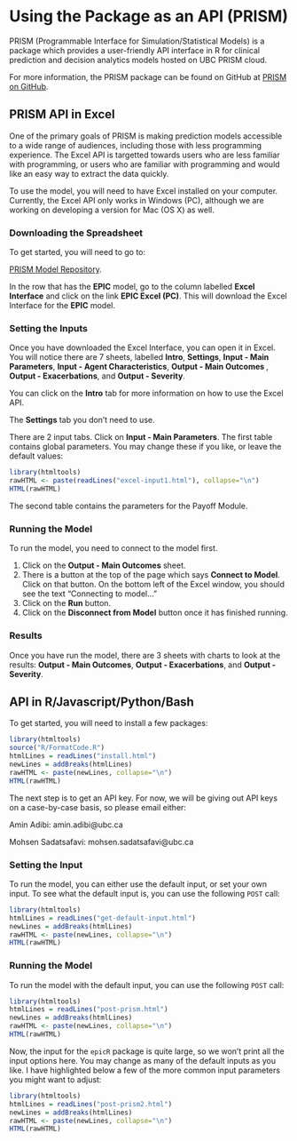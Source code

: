 
# Using the Package as an API (PRISM)

PRISM (Programmable Interface for Simulation/Statistical Models) is a package which provides a user-friendly API interface in R for clinical prediction and decision analytics models hosted on UBC PRISM cloud.

For more information, the PRISM package can be found on GitHub at [PRISM on  GitHub](https://github.com/resplab/prism).

## PRISM API in Excel {#api-in-excel}

One of the primary goals of PRISM is making prediction models accessible to a wide range of audiences, including those with less programming experience. The Excel API is targetted towards users who are less familiar with programming, or users who are familiar with programming and would like an easy way to extract the data quickly. 

To use the model, you will need to have Excel installed on your computer. Currently, the Excel API only works in Windows (PC), although we are working on developing a version for Mac (OS X) as well.

### Downloading the Spreadsheet {-}

To get started, you will need to go to: 

[PRISM Model Repository](http://resp.core.ubc.ca/ipress/prism). 

In the row that has the **EPIC** model, go to the column labelled **Excel Interface** and click on the link **EPIC Excel (PC)**. This will download the Excel Interface for the **EPIC** model. 

### Setting the Inputs {-}

Once you have downloaded the Excel Interface, you can open it in Excel. You will notice there are 7 sheets, labelled **Intro**, **Settings**, **Input - Main Parameters**, **Input - Agent Characteristics**, **Output - Main Outcomes **, **Output - Exacerbations**, and **Output - Severity**. 

You can click on the **Intro** tab for more information on how to use the Excel API.

The **Settings** tab you don't need to use.

There are 2 input tabs. Click on **Input - Main Parameters**. The first table contains global parameters. You may change these if you like, or leave the default values: 

```r
library(htmltools)
rawHTML <- paste(readLines("excel-input1.html"), collapse="\n")
HTML(rawHTML)
```

The second table contains the parameters for the Payoff Module. 

### Running the Model {-}

To run the model, you need to connect to the model first. 

1. Click on the **Output - Main Outcomes** sheet. 
2. There is a button at the top of the page which says **Connect to Model**. Click on that button. On the bottom left of the Excel window, you should see the text "Connecting to model..."
3. Click on the **Run** button.
4. Click on the **Disconnect from Model** button once it has finished running.

### Results {-}

Once you have run the model, there are 3 sheets with charts to look at the results: **Output - Main Outcomes**, **Output - Exacerbations**, and **Output - Severity**. 

## API in R/Javascript/Python/Bash

To get started, you will need to install a few packages:

```r
library(htmltools)
source("R/FormatCode.R")
htmlLines = readLines("install.html")
newLines = addBreaks(htmlLines)
rawHTML <- paste(newLines, collapse="\n")
HTML(rawHTML)
```

The next step is to get an API key. For now, we will be giving out API keys on a case-by-case basis, so please email either:

Amin Adibi: amin.adibi@ubc.ca 

Mohsen Sadatsafavi: mohsen.sadatsafavi@ubc.ca

### Setting the Input {-}

To run the model, you can either use the default input, or set your own input. To see what the default input is, you can use the following `POST` call:

```r
library(htmltools)
htmlLines = readLines("get-default-input.html")
newLines = addBreaks(htmlLines)
rawHTML <- paste(newLines, collapse="\n")
HTML(rawHTML)
```


### Running the Model {-}

To run the model with the default input, you can use the following `POST` call:

```r
library(htmltools)
htmlLines = readLines("post-prism.html")
newLines = addBreaks(htmlLines)
rawHTML <- paste(newLines, collapse="\n")
HTML(rawHTML)
```

Now, the input for the `epicR` package is quite large, so we won't print all the input options here. You may change as many of the default inputs as you like. I have highlighted below a few of the more common input parameters you might want to adjust:

```r
library(htmltools)
htmlLines = readLines("post-prism2.html")
newLines = addBreaks(htmlLines)
rawHTML <- paste(newLines, collapse="\n")
HTML(rawHTML)
```

